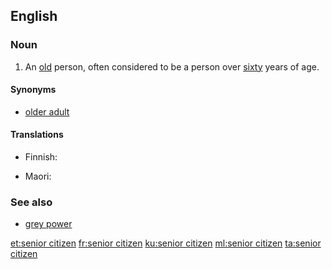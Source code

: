 ==English==

===Noun===
{{en-noun|head=[[senior]] [[citizen]]}}

# An [[old]] person, often considered to be a person over [[sixty]] years of age.

====Synonyms====
* [[older adult]]

====Translations====
{{trans-top|old person}}
* Finnish: {{t|fi|vanhus}}
{{trans-mid}}
* Maori: {{t|mi|mātāpuputu}}
{{trans-bottom}}

===See also===
* [[grey power]]

[[et:senior citizen]]
[[fr:senior citizen]]
[[ku:senior citizen]]
[[ml:senior citizen]]
[[ta:senior citizen]]